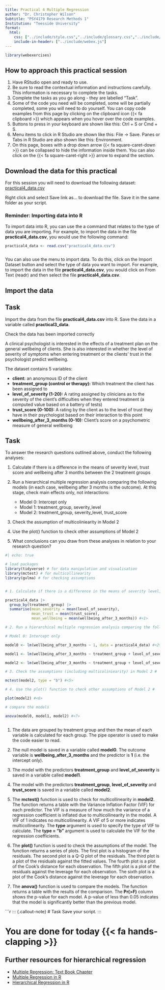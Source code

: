 ```yaml
---
title: Practical 4 Multiple Regression
author: "Dr. Christopher Wilson"
Subtitle: "PSY4179 Research Methods 1"
Institution: "Teesside University"
format:
  html:
    css: ["../include/style.css","../include/glossary.css","../include/booktem.css", "../include/webex.css"]
    include-in-header: ["../include/webex.js"]
---
```



```r
library(webexercises)
```


::: {.callout-tip collapse="true"} 
# How to approach this practical session

1. Have RStudio open and ready to use.
1. Be sure to read the contextual information and instructions carefully. This information is necessary to complete the tasks.
1. Complete the tasks as you go along - they are labelled "Task".
1. Some of the code you need will be completed, some will be partially completed, some you will need to do yourself. You can copy code examples from this page by clicking on the clipboard icon {{< fa clipboard >}} which appears when you hover over the code examples.
1. Buttons to press in your keyboard are shown like this: <pc>Ctrl + S</pc> or <mac>Cmd + S</mac>. 
1. Menu items to click in R Studio are shown like this: <if>File -> Save</if>. Panes or Tabs in R Studio are also shown like this: <if>Environment</if>.
1. On this page, boxes with a drop down arrow {{< fa square-caret-down >}} can be collapsed to hide the information inside them. You can also click on the {{< fa square-caret-right >}} arrow to expand the section.
:::


::: {.callout-important collapse="false"}

# Download the data for this practical

For this session you will need to download the following dataset: [practical4_data.csv](practical4_data.csv)

Right click and select <if>Save link as...</if> to download the file. Save it in the same folder as your script.

### Reminder: Importing data into R

To import data into R, you can use the a command that relates to the type of data you are importing. For example, to import the data in the file **practical4_data.csv**, you would use the following command:

```r
practical4_data <- read.csv("practical4_data.csv")



```

You can also use the menu to import data. To do this, click on the <if>Import Dataset</if> button and select the type of data you want to import. For example, to import the data in the file **practical4_data.csv**, you would click on <if>From Text (readr)</if> and then select the file **practical4_data.csv**.


:::

## Import the data

::: {.callout-note}

# Task

Import the data from the file **practical4_data.csv** into R. Save the data in a variable called **practical3_data**.

Check the data has been imported correctly
:::

A clinical psychologist is interested in the effects of a treatment plan on the general
wellbeing of clients. She is also interested in whether the level of severity of symptoms
when entering treatment or the clients’ trust in the psychologist predict wellbeing.

The dataset contains 5 variables:

- **client:** an anonymous ID of the client
- **treatment_group (control or therapy):** Which treatment the client has been assigned to
- **level_of_severity (1-20):** A rating assigned by clinicians as to the severity of the client’s difficulties when they entered treatment (a computed value based on a battery of tests)
- **trust_score (0-100):** A rating by the client as to the level of trust they have in their psychologist based on their interaction to this point
- **wellbeing_after_3_months (0-10):** Client’s score on a psychometric measure of general wellbeing

::: {.callout-note}

# Task
To answer the research questions outlined above, conduct the following analyses:

1. Calculate if there is a difference in the means of severity level, trust score and wellbeing after 3 months between the 2 treatment groups

2. Run a hierarchical multiple regression analysis comparing the following models (in each case, wellbeing after 3 months is the outcome). At this stage, check main effects only, not interactions:

    - Model 0: Intercept only
    - Model 1: treatment_group, severity_level
    - Model 2: treatment_group, severity_level, trust_score

3. Check the assumption of multicoliniearity in Model 2 

4. Use the plot() function to check other assumptions of Model 2

5. What conclusions can you draw from these analyses in relation to your research question?

:::

```r
#| echo: true

# load packages
library(tidyverse) # for data manipulation and visualisation
library(mctest) # for multicollinearity
library(gvlma) # for checking assumptions


# 1. Calculate if there is a difference in the means of severity level, trust score and wellbeing after 3 months between the 2 treatment groups#

practical4_data |>
  group_by(treatment_group) |>
  summarise(mean_severity = mean(level_of_severity),
            mean_trust = mean(trust_score),
            mean_wellbeing = mean(wellbeing_after_3_months)) #<1>

# 2. Run a hierarchical multiple regression analysis comparing the following models (in each case, wellbeing after 3 months is the outcome). At this stage, check main effects only, not interactions:#

# Model 0: Intercept only

model0 <- lm(wellbeing_after_3_months ~ 1, data = practical4_data) #<2>

model1 <- lm(wellbeing_after_3_months ~ treatment_group + level_of_severity, data = practical4_data) #<3>

model2 <- lm(wellbeing_after_3_months ~ treatment_group + level_of_severity + trust_score, data = practical4_data) #<4>

# 3. Check the assumptions (including multicoliniearity) in Model 2 #

mctest(model2, type = "b") #<5>

# 4. Use the plot() function to check other assumptions of Model 2 #

plot(model2) #<6>

# compare the models

anova(model0, model1, model2) #<7>



```


1. The data are grouped by treatment group and then the mean of each variable is calculated for each group. The pipe operator is used to make the code easier to read.

2. The null model is saved in a variable called **model0**. The outcome variable is **wellbeing_after_3_months** and the predictor is **1** (i.e. the intercept only).

3. The model with the predictors **treatment_group** and **level_of_severity** is saved in a variable called **model1**.

4. The model with the predictors **treatment_group**, **level_of_severity** and **trust_score** is saved in a variable called **model2**.

5. The **mctest()** function is used to check for multicollinearity in **model2**. The function returns a table with the Variance Inflation Factor (VIF) for each predictor. The VIF is a measure of how much the variance of a regression coefficient is inflated due to multicollinearity in the model. A VIF of 1 indicates no multicollinearity. A VIF of 5 or more indicates multicollinearity. The **type** argument is used to specify the type of VIF to calculate. The **type = "b"** argument is used to calculate the VIF for the regression coefficients.

6. The **plot()** function is used to check the assumptions of the model. The function returns a series of plots. The first plot is a histogram of the residuals. The second plot is a Q-Q plot of the residuals. The third plot is a plot of the residuals against the fitted values. The fourth plot is a plot of the Cook's distance for each observation. The fifth plot is a plot of the residuals against the leverage for each observation. The sixth plot is a plot of the Cook's distance against the leverage for each observation.

7. The **anova()** function is used to compare the models. The function returns a table with the results of the comparison. The **Pr(>F)** column shows the p-value for each model. A p-value of less than 0.05 indicates that the model is significantly better than the previous model.



```r

::: {.callout-note}
# Task
Save your script.
:::

# You are done for today {{< fa hands-clapping >}}

::: {.callout-tip collapse="true"}
# Further resources for hierarchical regression

- [Multiple Regression: Text Book Chapter](https://ebookcentral.proquest.com/lib/tees/reader.action?docID=5584239)
- [Multiple Regression in R](https://christopherjwilson.github.io/APRM23/multipleRegression.html)
-   [Hierarchical Regression in R](https://www.statmethods.net/stats/regression.html)




:::



